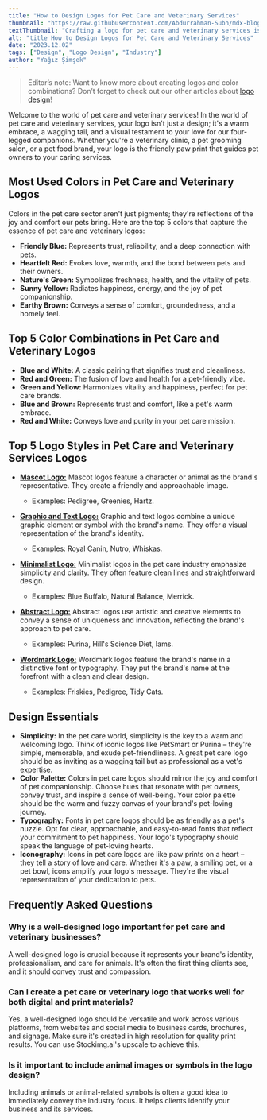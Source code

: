 ```yaml
---
title: "How to Design Logos for Pet Care and Veterinary Services"
thumbnail: "https://raw.githubusercontent.com/Abdurrahman-Subh/mdx-blog/main/images/logo-pet.png"
textThumbnail: "Crafting a logo for pet care and veterinary services is as simple as a belly rub with Stockimg.ai Logo Maker. It's user-friendly, AI-powered, and takes the complexity out of logo creation for pet enthusiasts. Whether you're treating pets, pampering them, or providing pet essentials, Stockimg.ai Logo Maker helps you design logos that warm hearts, wag tails, and celebrate the love for our furry friends."
alt: "title How to Design Logos for Pet Care and Veterinary Services"
date: "2023.12.02"
tags: ["Design", "Logo Design", "Industry"]
author: "Yağız Şimşek"
---
```


<CustomImage
  src="https://raw.githubusercontent.com/Abdurrahman-Subh/mdx-blog/main/images/title-logo-pet.png"
  alt="title How to Design Logos for Pet Care and Veterinary Services"
/>

> Editor’s note: Want to know more about creating logos and color combinations? Don’t forget to check out our other articles about [logo design](https://stockimg.ai/blog/logo-design)!

Welcome to the world of pet care and veterinary services! In the world of pet care and veterinary services, your logo isn't just a design; it's a warm embrace, a wagging tail, and a visual testament to your love for our four-legged companions. Whether you're a veterinary clinic, a pet grooming salon, or a pet food brand, your logo is the friendly paw print that guides pet owners to your caring services.

## Most Used Colors in Pet Care and Veterinary Logos

Colors in the pet care sector aren't just pigments; they're reflections of the joy and comfort our pets bring. Here are the top 5 colors that capture the essence of pet care and veterinary logos:

- **Friendly Blue:** Represents trust, reliability, and a deep connection with pets.
- **Heartfelt Red:** Evokes love, warmth, and the bond between pets and their owners.
- **Nature's Green:** Symbolizes freshness, health, and the vitality of pets.
- **Sunny Yellow:** Radiates happiness, energy, and the joy of pet companionship.
- **Earthy Brown:** Conveys a sense of comfort, groundedness, and a homely feel.

## Top 5 Color Combinations in Pet Care and Veterinary Logos

- **Blue and White:** A classic pairing that signifies trust and cleanliness.
- **Red and Green:** The fusion of love and health for a pet-friendly vibe.
- **Green and Yellow:** Harmonizes vitality and happiness, perfect for pet care brands.
- **Blue and Brown:** Represents trust and comfort, like a pet's warm embrace.
- **Red and White:** Conveys love and purity in your pet care mission.

## Top 5 Logo Styles in Pet Care and Veterinary Services Logos

- **[Mascot Logo:](https://stockimg.ai/blog/design/how-to-design-mascot-logos)** Mascot logos feature a character or animal as the brand's representative. They create a friendly and approachable image.
  - Examples: Pedigree, Greenies, Hartz.

- **[Graphic and Text Logo:](https://stockimg.ai/blog/design/how-to-design-text-and-graphic-logos)** Graphic and text logos combine a unique graphic element or symbol with the brand's name. They offer a visual representation of the brand's identity.
  - Examples: Royal Canin, Nutro, Whiskas.

- **[Minimalist Logo:](https://stockimg.ai/blog/design/how-to-design-minimalist-logos)** Minimalist logos in the pet care industry emphasize simplicity and clarity. They often feature clean lines and straightforward design.
  - Examples: Blue Buffalo, Natural Balance, Merrick.

- **[Abstract Logo:](https://stockimg.ai/blog/design/how-to-design-abstract-logos)** Abstract logos use artistic and creative elements to convey a sense of uniqueness and innovation, reflecting the brand's approach to pet care.
  - Examples: Purina, Hill's Science Diet, Iams.

- **[Wordmark Logo:](https://stockimg.ai/blog/design/how-to-design-wordmark-logos)** Wordmark logos feature the brand's name in a distinctive font or typography. They put the brand's name at the forefront with a clean and clear design.
  - Examples: Friskies, Pedigree, Tidy Cats.

## Design Essentials

- **Simplicity:** In the pet care world, simplicity is the key to a warm and welcoming logo. Think of iconic logos like PetSmart or Purina – they're simple, memorable, and exude pet-friendliness. A great pet care logo should be as inviting as a wagging tail but as professional as a vet's expertise.
- **Color Palette:** Colors in pet care logos should mirror the joy and comfort of pet companionship. Choose hues that resonate with pet owners, convey trust, and inspire a sense of well-being. Your color palette should be the warm and fuzzy canvas of your brand's pet-loving journey.
- **Typography:** Fonts in pet care logos should be as friendly as a pet's nuzzle. Opt for clear, approachable, and easy-to-read fonts that reflect your commitment to pet happiness. Your logo's typography should speak the language of pet-loving hearts.
- **Iconography:** Icons in pet care logos are like paw prints on a heart – they tell a story of love and care. Whether it's a paw, a smiling pet, or a pet bowl, icons amplify your logo's message. They're the visual representation of your dedication to pets.

## Frequently Asked Questions

### Why is a well-designed logo important for pet care and veterinary businesses?

A well-designed logo is crucial because it represents your brand's identity, professionalism, and care for animals. It's often the first thing clients see, and it should convey trust and compassion.

### Can I create a pet care or veterinary logo that works well for both digital and print materials?

Yes, a well-designed logo should be versatile and work across various platforms, from websites and social media to business cards, brochures, and signage. Make sure it's created in high resolution for quality print results. You can use Stockimg.ai's upscale to achieve this.

### Is it important to include animal images or symbols in the logo design?

Including animals or animal-related symbols is often a good idea to immediately convey the industry focus. It helps clients identify your business and its services.
